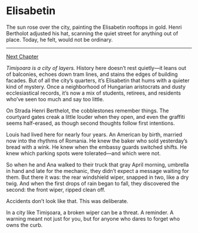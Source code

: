 # Elisabetin

The sun rose over the city, painting the Elisabetin rooftops in gold. Henri Bertholot adjusted his hat, scanning the quiet street for anything out of place. Today, he felt, would not be ordinary.

<Footnote text="Henri always trusted his instincts, especially on quiet mornings." />

---

[Next Chapter](/chapter/02-another-chapter.md)

*Timișoara is a city of layers.* History here doesn’t rest quietly—it leans out of balconies, echoes down tram lines, and stains the edges of building facades. But of all the city’s quarters, it’s Elisabetin that hums with a quieter kind of mystery. Once a neighborhood of Hungarian aristocrats and dusty ecclesiastical records, it’s now a mix of students, retirees, and residents who’ve seen too much and say too little.

On Strada Henri Berthelot, the cobblestones remember things. The courtyard gates creak a little louder when they open, and even the graffiti seems half-erased, as though second thoughts follow first intentions.

Louis had lived here for nearly four years. An American by birth, married now into the rhythms of Romania. He knew the baker who sold yesterday’s bread with a wink. He knew when the embassy guards switched shifts. He knew which parking spots were tolerated—and which were not.

So when he and Ana walked to their truck that gray April morning, umbrella in hand and late for the mechanic, they didn’t expect a message waiting for them. But there it was: the rear windshield wiper, snapped in two, like a dry twig. And when the first drops of rain began to fall, they discovered the second: the front wiper, ripped clean off.

Accidents don’t look like that. This was deliberate.

In a city like Timișoara, a broken wiper can be a threat. A reminder. A warning meant not just for you, but for anyone who dares to forget who owns the curb.
